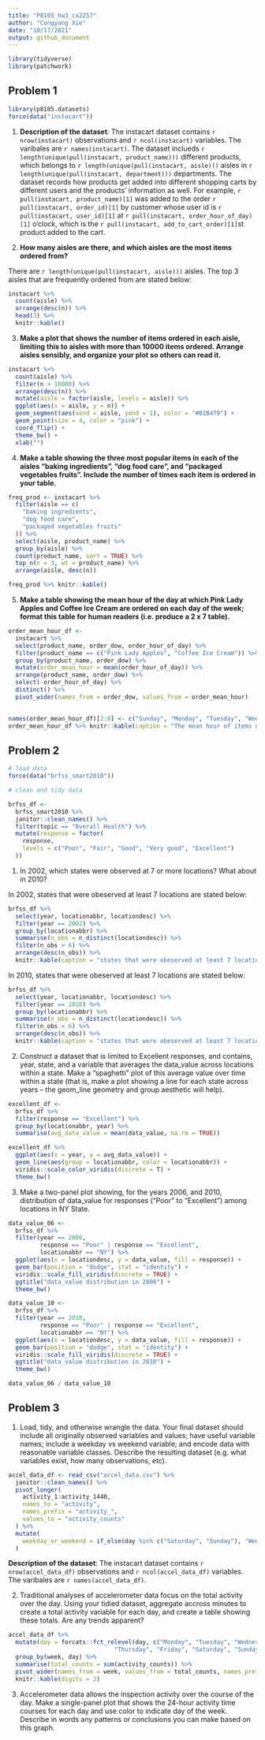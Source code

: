 ```yaml
---
title: "P8105_hw3_cx2257"
author: "Congyang Xie"
date: "10/17/2021"
output: github_document
---
```

```r
library(tidyverse)
library(patchwork)
```

## Problem 1

```r
library(p8105.datasets)
force(data("instacart"))
```
1. **Description of the dataset**: The instacart dataset contains `r nrow(instacart)` observations and `r ncol(instacart)` variables. The varibales are `r names(instacart)`. The dataset inclueds `r length(unique(pull(instacart, product_name)))` different products, which belongs to `r length(unique(pull(instacart, aisle)))` aisles in `r length(unique(pull(instacart, department)))` departments. The dataset records how products get added into different shopping carts by different users and the products' information as well. For example, `r pull(instacart, product_name)[1]` was added to the order `r pull(instacart, order_id)[1]` by customer whose user id is `r pull(instacart, user_id)[1]` at `r pull(instacart, order_hour_of_day)[1]` o'clock, which is the `r pull(instacart, add_to_cart_order)[1]`st product added to the cart.

2. **How many aisles are there, and which aisles are the most items ordered from?**

  There are `r length(unique(pull(instacart, aisle)))` aisles. The top 3 aisles that are frequently ordered from are stated below:
  
```r
instacart %>% 
  count(aisle) %>%
  arrange(desc(n)) %>%
  head(3) %>%
  knitr::kable()
```
 
3. **Make a plot that shows the number of items ordered in each aisle, limiting this to aisles with more than 10000 items ordered. Arrange aisles sensibly, and organize your plot so others can read it.**
  
```r
instacart %>%
  count(aisle) %>%
  filter(n > 10000) %>%
  arrange(desc(n)) %>%
  mutate(aisle = factor(aisle, levels = aisle)) %>%
  ggplot(aes(x = aisle, y = n)) +
  geom_segment(aes(xend = aisle, yend = 1), color = "#B1B479") +
  geom_point(size = 4, color = "pink") +
  coord_flip() +
  theme_bw() +
  xlab("")
```

4. **Make a table showing the three most popular items in each of the aisles "baking ingredients", "dog food care", and "packaged vegetables fruits". Include the number of times each item is ordered in your table.**

```r
freq_prod <- instacart %>%
  filter(aisle == c(
    "baking ingredients",
    "dog food care",
    "packaged vegetables fruits"
  )) %>%
  select(aisle, product_name) %>%
  group_by(aisle) %>%
  count(product_name, sort = TRUE) %>%
  top_n(n = 3, wt = product_name) %>%
  arrange(aisle, desc(n))

freq_prod %>% knitr::kable() 
```

5. **Make a table showing the mean hour of the day at which Pink Lady Apples and Coffee Ice Cream are ordered on each day of the week; format this table for human readers (i.e. produce a 2 x 7 table).**

```r
order_mean_hour_df <- 
  instacart %>%
  select(product_name, order_dow, order_hour_of_day) %>%
  filter(product_name == c("Pink Lady Apples", "Coffee Ice Cream")) %>%
  group_by(product_name, order_dow) %>%
  mutate(order_mean_hour = mean(order_hour_of_day)) %>%
  arrange(product_name, order_dow) %>%
  select(-order_hour_of_day) %>%
  distinct() %>%
  pivot_wider(names_from = order_dow, values_from = order_mean_hour)
  

names(order_mean_hour_df)[2:8] <- c("Sunday", "Monday", "Tuesday", "Wednesday", "Thursday", "Friday", "Saturday")
order_mean_hour_df %>% knitr::kable(caption = "The mean hour of items ordered each weekday", digits = 2)


```
 
## Problem 2

```r
# load data
force(data("brfss_smart2010"))
```


```r
# clean and tidy data

brfss_df <-
  brfss_smart2010 %>%
  janitor::clean_names() %>%
  filter(topic == "Overall Health") %>%
  mutate(response = factor(
    response,
    levels = c("Poor", "Fair", "Good", "Very good", "Excellent")
  ))

```

1. In 2002, which states were observed at 7 or more locations? What about in 2010?

In 2002, states that were obeserved at least 7 locations are stated below:
```r
brfss_df %>%
  select(year, locationabbr, locationdesc) %>%
  filter(year == 2002) %>%
  group_by(locationabbr) %>%
  summarise(n_obs = n_distinct(locationdesc)) %>%
  filter(n_obs > 6) %>%
  arrange(desc(n_obs)) %>%
  knitr::kable(caption = "states that were obeserved at least 7 locations in 2002")
```

In 2010, states that were obeserved at least 7 locations are stated below:

```r
brfss_df %>%
  select(year, locationabbr, locationdesc) %>%
  filter(year == 2010) %>%
  group_by(locationabbr) %>%
  summarise(n_obs = n_distinct(locationdesc)) %>%
  filter(n_obs > 6) %>%
  arrange(desc(n_obs)) %>%
  knitr::kable(caption = "states that were obeserved at least 7 locations in 2010")
```

2. Construct a dataset that is limited to Excellent responses, and contains, year, state, and a variable that averages the data_value across locations within a state. Make a “spaghetti” plot of this average value over time within a state (that is, make a plot showing a line for each state across years – the geom_line geometry and group aesthetic will help).

```r
excellent_df <- 
  brfss_df %>%
  filter(response == "Excellent") %>%
  group_by(locationabbr, year) %>%
  summarise(avg_data_value = mean(data_value, na.rm = TRUE)) 
```
```r
excellent_df %>%
  ggplot(aes(x = year, y = avg_data_value)) +
  geom_line(aes(group = locationabbr, color = locationabbr)) +
  viridis::scale_color_viridis(discrete = T) +
  theme_bw()
```

3. Make a two-panel plot showing, for the years 2006, and 2010, distribution of data_value for responses (“Poor” to “Excellent”) among locations in NY State.

```r
data_value_06 <-
  brfss_df %>%
  filter(year == 2006, 
         response == "Poor" | response == "Excellent",
         locationabbr == "NY") %>%
  ggplot(aes(x = locationdesc, y = data_value, fill = response)) +
  geom_bar(position = "dodge", stat = "identity") +
  viridis::scale_fill_viridis(discrete = TRUE) +
  ggtitle("data_value distribution in 2006") +
  theme_bw()

data_value_10 <-
  brfss_df %>%
  filter(year == 2010, 
         response == "Poor" | response == "Excellent",
         locationabbr == "NY") %>%
  ggplot(aes(x = locationdesc, y = data_value, fill = response)) +
  geom_bar(position = "dodge", stat = "identity") +
  viridis::scale_fill_viridis(discrete = TRUE) +
  ggtitle("data_value distribution in 2010") +
  theme_bw()

data_value_06 / data_value_10


```

## Problem 3

1. Load, tidy, and otherwise wrangle the data. Your final dataset should include all originally observed variables and values; have useful variable names; include a weekday vs weekend variable; and encode data with reasonable variable classes. Describe the resulting dataset (e.g. what variables exist, how many observations, etc).

```r
accel_data_df <- read_csv("accel_data.csv") %>%
  janitor::clean_names() %>%
  pivot_longer(
    activity_1:activity_1440,
    names_to = "activity",
    names_prefix = "activity_",
    values_to = "activity_counts"
  ) %>%
  mutate(
    weekday_or_weekend = if_else(day %in% c("Saturday", "Sunday"), "Weekend", "Weekday")
  ) 
```
**Description of the dataset**: The instacart dataset contains `r nrow(accel_data_df)` observations and `r ncol(accel_data_df)` variables. The varibales are `r names(accel_data_df)`.

2. Traditional analyses of accelerometer data focus on the total activity over the day. Using your tidied dataset, aggregate accross minutes to create a total activity variable for each day, and create a table showing these totals. Are any trends apparent?

```r
accel_data_df %>%
  mutate(day = forcats::fct_relevel(day, c("Monday", "Tuesday", "Wednesday", 
                              "Thursday", "Friday", "Saturday", "Sunday"))) %>%
  group_by(week, day) %>%
  summarise(total_counts = sum(activity_counts)) %>%
  pivot_wider(names_from = week, values_from = total_counts, names_prefix = "week_") %>% 
  knitr::kable(digits = 2)
```


3. Accelerometer data allows the inspection activity over the course of the day. Make a single-panel plot that shows the 24-hour activity time courses for each day and use color to indicate day of the week. Describe in words any patterns or conclusions you can make based on this graph.